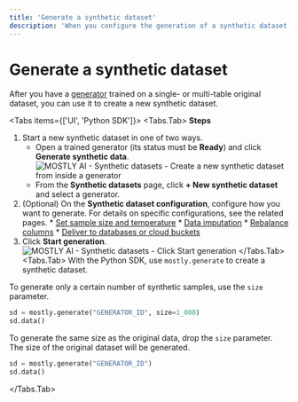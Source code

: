```yaml
---
title: 'Generate a synthetic dataset'
description: 'When you configure the generation of a synthetic dataset, you can select to deliver the generated synthetic data to a database or cloud storage bucket.'
---
```



# Generate a synthetic dataset

After you have a [generator](/generators) trained on a single- or multi-table original dataset, you can use it to create a new synthetic dataset.

<Tabs items={['UI', 'Python SDK']}>
<Tabs.Tab>
**Steps**

1. Start a new synthetic dataset in one of two ways.
    * Open a trained generator (its status must be **Ready**) and click **Generate synthetic data**.
        <Image 
            src="/docs/docimages/synthetic-datasets/create/01-from-generator-click-generate.webp" 
            alt="MOSTLY AI - Synthetic datasets - Create a new synthetic dataset from inside a generator" 
            width={800} 
            height={150}
        />
    * From the **Synthetic datasets** page, click **+ New synthetic dataset** and select a generator.
2. (Optional) On the **Synthetic dataset configuration**, configure how you want to generate.
    For details on specific configurations, see the related pages.
        * [Set sample size and temperature](set-size-temp)
        * [Data imputation](data-imputation)
        * [Rebalance columns](rebalance-columns)
        * [Deliver to databases or cloud buckets](deliver)
3. Click **Start generation**.
    <Image 
            src="/docs/docimages/synthetic-datasets/create/02-click-start-generation.webp" 
            alt="MOSTLY AI - Synthetic datasets - Click Start generation" 
            width={800} 
            height={150}
        />
</Tabs.Tab>
<Tabs.Tab>
With the Python SDK, use `mostly.generate` to create a synthetic dataset.

To generate only a certain number of synthetic samples, use the `size` parameter.

```python copy filename="python"
sd = mostly.generate("GENERATOR_ID", size=1_000)
sd.data()
```

To generate the same size as the original data, drop the `size` parameter. The size of the original dataset will be generated.
```python copy filename="python"
sd = mostly.generate("GENERATOR_ID")
sd.data()
```
</Tabs.Tab>
</Tabs>